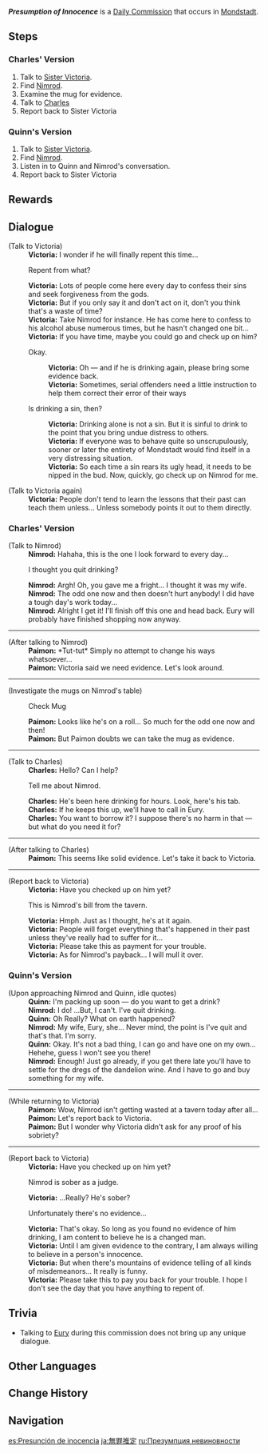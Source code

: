 {{Quest Infobox
|id            = 20023
|type          = Commission
|image         = Presumption_Innoscence.png
|npc           = Victoria
|startLocation = [[Mondstadt City|Mondstadt]], [[Mondstadt]]
|region        = Mondstadt
|area          = Starfell Valley
|subarea       = Mondstadt City
|characters    = Charles; Nimrod; Paimon; Traveler; Victoria; Quinn
|otherRewards  = *AR-Dependent Rewards
}}
'''''Presumption of Innocence''''' is a [[Daily Commission]] that occurs in [[Mondstadt]].

==Steps==
===Charles' Version===
# Talk to [[Victoria|Sister Victoria]].
# Find [[Nimrod]].
# Examine the mug for evidence.
# Talk to [[Charles]]
# Report back to Sister Victoria

===Quinn's Version===
# Talk to [[Victoria|Sister Victoria]].
# Find [[Nimrod]].
# Listen in to Quinn and Nimrod's conversation.
# Report back to Sister Victoria

==Rewards==
{{Commission Rewards|low}}

==Dialogue==
{{Quest Description|Sister [[Victoria]] seems to be thinking about something...}}
{{Dialogue Start}}
;(Talk to Victoria)
:'''Victoria:''' I wonder if he will finally repent this time...
:{{DIcon}} Repent from what?
:'''Victoria:''' Lots of people come here every day to confess their sins and seek forgiveness from the gods.
:'''Victoria:''' But if you only say it and don't act on it, don't you think that's a waste of time?
:'''Victoria:''' Take Nimrod for instance. He has come here to confess to his alcohol abuse numerous times, but he hasn't changed one bit...
:'''Victoria:''' If you have time, maybe you could go and check up on him?
:{{DIcon}} Okay.
::'''Victoria:''' Oh &mdash; and if he is drinking again, please bring some evidence back.
::'''Victoria:''' Sometimes, serial offenders need a little instruction to help them correct their error of their ways
:{{DIcon}} Is drinking a sin, then?
::'''Victoria:''' Drinking alone is not a sin. But it is sinful to drink to the point that you bring undue distress to others.
::'''Victoria:''' If everyone was to behave quite so unscrupulously, sooner or later the entirety of Mondstadt would find itself in a very distressing situation.
::'''Victoria:''' So each time a sin rears its ugly head, it needs to be nipped in the bud. Now, quickly, go check up on Nimrod for me.

;(Talk to Victoria again)
:'''Victoria:''' People don't tend to learn the lessons that their past can teach them unless... Unless somebody points it out to them directly.

===Charles' Version===
;(Talk to Nimrod)
:'''Nimrod:''' Hahaha, this is the one I look forward to every day...
:{{DIcon}} I thought you quit drinking?
:'''Nimrod:''' Argh! Oh, you gave me a fright... I thought it was my wife.
:'''Nimrod:''' The odd one now and then doesn't hurt anybody! I did have a tough day's work today...
:'''Nimrod:''' Alright I get it! I'll finish off this one and head back. Eury will probably have finished shopping now anyway.
----
;(After talking to Nimrod)
:'''Paimon:''' *Tut-tut* Simply no attempt to change his ways whatsoever...
:'''Paimon:''' Victoria said we need evidence. Let's look around.
----
;(Investigate the mugs on Nimrod's table)
:{{DIcon}} Check Mug
:'''Paimon:''' Looks like he's on a roll... So much for the odd one now and then!
:'''Paimon:''' But Paimon doubts we can take the mug as evidence.
----
;(Talk to Charles)
:'''Charles:''' Hello? Can I help?
:{{DIcon}} Tell me about Nimrod.
:'''Charles:''' He's been here drinking for hours. Look, here's his tab.
:'''Charles:''' If he keeps this up, we'll have to call in Eury.
:'''Charles:''' You want to borrow it? I suppose there's no harm in that &mdash; but what do you need it for?
----
;(After talking to Charles)
:'''Paimon:''' This seems like solid evidence. Let's take it back to Victoria.
----
;(Report back to Victoria)
:'''Victoria:''' Have you checked up on him yet?
:{{DIcon}} This is Nimrod's bill from the tavern.
:'''Victoria:''' Hmph. Just as I thought, he's at it again.
:'''Victoria:''' People will forget everything that's happened in their past unless they've really had to suffer for it...
:'''Victoria:''' Please take this as payment for your trouble.
:'''Victoria:''' As for Nimrod's payback... I will mull it over.

===Quinn's Version===
;(Upon approaching Nimrod and Quinn, idle quotes)
:'''Quinn:''' I'm packing up soon &mdash; do you want to get a drink?
:'''Nimrod:''' I do! ...But, I can't. I've quit drinking.
:'''Quinn:''' Oh Really? What on earth happened?
:'''Nimrod:''' My wife, Eury, she... Never mind, the point is I've quit and that's that. I'm sorry.
:'''Quinn:''' Okay. It's not a bad thing, I can go and have one on my own... Hehehe, guess I won't see you there!
:'''Nimrod:''' Enough! Just go already, if you get there late you'll have to settle for the dregs of the dandelion wine. And I have to go and buy something for my wife.
----
;(While returning to Victoria)
:'''Paimon:''' Wow, Nimrod isn't getting wasted at a tavern today after all...
:'''Paimon:''' Let's report back to Victoria.
:'''Paimon:''' But I wonder why Victoria didn't ask for any proof of his sobriety?
----
;(Report back to Victoria)
:'''Victoria:''' Have you checked up on him yet?
:{{DIcon}} Nimrod is sober as a judge.
:'''Victoria:''' ...Really? He's sober?
:{{DIcon}} Unfortunately there's no evidence...
:'''Victoria:''' That's okay. So long as you found no evidence of him drinking, I am content to believe he is a changed man.
:'''Victoria:''' Until I am given evidence to the contrary, I am always willing to believe in a person's innocence.
:'''Victoria:''' But when there's mountains of evidence telling of all kinds of misdemeanors... It really is funny.
:'''Victoria:''' Please take this to pay you back for your trouble. I hope I don't see the day that you have anything to repent of.
{{Dialogue End}}

==Trivia==
*Talking to [[Eury]] during this commission does not bring up any unique dialogue.

==Other Languages==
{{Other Languages
|en      = Presumption of Innocence
|zhs     = 无罪推定
|zhs_rm  = Wú Zuì Tuīdìng
|zht     = 無罪推定
|zht_rm  = Wú Zuì Tuīdìng
|zh_tl   = Presumption of Innocence
|ja      = 無罪推定
|ja_rm   = Muzai Suitei
|ja_tl   = Presumption of Innocence
|ko      = 무죄 추정
|ko_tl   = Presumed Innocent
|es      = Presunción de inocencia
|es_tl   = Presumption of Innocence
|fr      = Présomption d'innocence
|fr_tl   = Presumption of Innocence
|ru      = Презумпция невиновности
|ru_tl   = Presumption of Innocence
|th      = ข้อสันนิษฐานที่ไร้เดียงสา
|th_rm   = 
|th_tl   = Innocent Presumption
|vi      = Giả Thuyết Vô Tội
|vi_tl   = 
|de      = Unschuldsvermutung
|de_tl   = Presumption of Innocence
|id      = Praduga Tak Bersalah
|id_tl   = Presumption of Innocence
|pt      = Presunção da Inocência
|pt_tl   = 
|tr      = Masumiyet Karinesi
|tr_tl   = Presumption of Innocence
|it      = Presunzione d'innocenza
|it_tl   = 
}}

==Change History==
{{Change History|1.0}}

==Navigation==
{{Commission Navbox|Mondstadt|Standalone}}

[[es:Presunción de inocencia]]
[[ja:無罪推定]]
[[ru:Презумпция невиновности]]